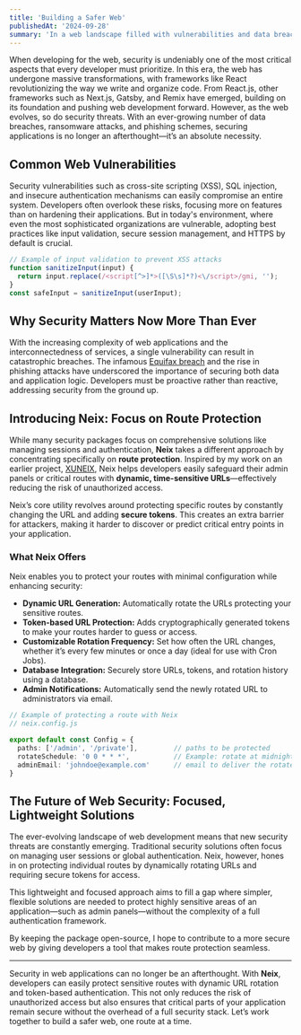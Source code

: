 ```yaml
---
title: 'Building a Safer Web'
publishedAt: '2024-09-28'
summary: 'In a web landscape filled with vulnerabilities and data breaches, security is no longer optional. Learn how Neix aims to make securing your applications easier than ever.'
---
```


When developing for the web, security is undeniably one of the most critical aspects that every developer must prioritize. In this era, the web has undergone massive transformations, with frameworks like React revolutionizing the way we write and organize code. From React.js, other frameworks such as Next.js, Gatsby, and Remix have emerged, building on its foundation and pushing web development forward. However, as the web evolves, so do security threats. With an ever-growing number of data breaches, ransomware attacks, and phishing schemes, securing applications is no longer an afterthought—it’s an absolute necessity.

## Common Web Vulnerabilities

Security vulnerabilities such as cross-site scripting (XSS), SQL injection, and insecure authentication mechanisms can easily compromise an entire system. Developers often overlook these risks, focusing more on features than on hardening their applications. But in today's environment, where even the most sophisticated organizations are vulnerable, adopting best practices like input validation, secure session management, and HTTPS by default is crucial.

```js
// Example of input validation to prevent XSS attacks
function sanitizeInput(input) {
  return input.replace(/<script[^>]*>([\S\s]*?)<\/script>/gmi, '');
}
const safeInput = sanitizeInput(userInput);
```

## Why Security Matters Now More Than Ever

With the increasing complexity of web applications and the interconnectedness of services, a single vulnerability can result in catastrophic breaches. The infamous [Equifax breach](https://en.wikipedia.org/wiki/2017_Equifax_data_breach) and the rise in phishing attacks have underscored the importance of securing both data and application logic. Developers must be proactive rather than reactive, addressing security from the ground up.

## Introducing Neix: Focus on Route Protection

While many security packages focus on comprehensive solutions like managing sessions and authentication, **Neix** takes a different approach by concentrating specifically on **route protection**. Inspired by my work on an earlier project, [XUNEIX](https://xuneix.theteleporter.me), Neix helps developers easily safeguard their admin panels or critical routes with **dynamic, time-sensitive URLs**—effectively reducing the risk of unauthorized access.

Neix’s core utility revolves around protecting specific routes by constantly changing the URL and adding **secure tokens**. This creates an extra barrier for attackers, making it harder to discover or predict critical entry points in your application.

### What Neix Offers

Neix enables you to protect your routes with minimal configuration while enhancing security:

- **Dynamic URL Generation:** Automatically rotate the URLs protecting your sensitive routes.
- **Token-based URL Protection:** Adds cryptographically generated tokens to make your routes harder to guess or access.
- **Customizable Rotation Frequency:** Set how often the URL changes, whether it’s every few minutes or once a day (ideal for use with Cron Jobs).
- **Database Integration:** Securely store URLs, tokens, and rotation history using a database.
- **Admin Notifications:** Automatically send the newly rotated URL to administrators via email.

```ts
// Example of protecting a route with Neix
// neix.config.js

export default const Config = {
  paths: ['/admin', '/private'],         // paths to be protected
  rotateSchedule: '0 0 * * *',           // Example: rotate at midnight every day
  adminEmail: 'johndoe@example.com'      // email to deliver the rotated URL
}
```

## The Future of Web Security: Focused, Lightweight Solutions

The ever-evolving landscape of web development means that new security threats are constantly emerging. Traditional security solutions often focus on managing user sessions or global authentication. Neix, however, hones in on protecting individual routes by dynamically rotating URLs and requiring secure tokens for access.

This lightweight and focused approach aims to fill a gap where simpler, flexible solutions are needed to protect highly sensitive areas of an application—such as admin panels—without the complexity of a full authentication framework.

By keeping the package open-source, I hope to contribute to a more secure web by giving developers a tool that makes route protection seamless.

---

Security in web applications can no longer be an afterthought. With **Neix**, developers can easily protect sensitive routes with dynamic URL rotation and token-based authentication. This not only reduces the risk of unauthorized access but also ensures that critical parts of your application remain secure without the overhead of a full security stack. Let’s work together to build a safer web, one route at a time.